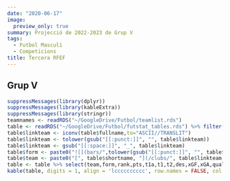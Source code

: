 ```yaml
---
date: "2020-06-17"
image:
  preview_only: true
summary: Projecció de 2022-2023 de Grup V
tags:
  - Futbol Masculí
  - Competicions
title: Tercera RFEF
---
```

## Grup V
```r
suppressMessages(library(dplyr))
suppressMessages(library(kableExtra))
suppressMessages(library(stringr))
teamnames <- readRDS("~/GoogleDrive/Futbol/teamlist.rds")
table <- readRDS("~/GoogleDrive/Futbol/futstat_tables.rds") %>% filter(league == 'tercera_division_rfef_5') %>% left_join(teamnames, by = "team") %>% arrange(rank) %>% mutate(league = str_sub(league,1,-3)) %>% left_join(readRDS("~/GoogleDrive/Futbol/futstat_playoff.rds"), by = "team") %>% mutate(playoff.ascens = playoff.ascens/2, t1a = rowSums(cbind(t1, playoff.ascens), na.rm = T)) 
table$linkteam <- iconv(table$fullname,to="ASCII//TRANSLIT")
table$linkteam <- tolower(gsub("[[:punct:]]", "", table$linkteam))
table$linkteam <- gsub("[[:space:]]", "_", table$linkteam)
table$form <- paste0("![](bars/",tolower(gsub("[[:punct:]]", "", table$team)),".png)")
table$team <- paste0("[", table$shortname, "](/clubs/", table$linkteam,"_",table$league,")")
table <- table %>% select(team,form,rank,pts,t1a,t1,t2,des,xGF,xGA,qualitat)
kable(table, digits = 1, align = 'lcccccccccc', row.names = FALSE, col.names = c('Club','Forma','Class.','Punts','Ascens','Asc.Dir.','Playoff','Descens','F','C','Qual.')) %>% add_header_above(c('Temporada' = 4, 'Probabilitat (%)' = 4, 'xGols' = 3)) %>% column_spec(1, bold = T) %>% column_spec(4, border_right = T) %>% column_spec(8, border_right = T)
```
